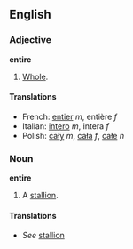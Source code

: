 ==English==
===Adjective===
'''entire'''

#[[Whole]].

====Translations====
*French: [[entier]] ''m'', entière ''f''
*Italian: [[intero]] ''m'', intera ''f''
*Polish: [[cały]] ''m'', [[cała]] ''f'', [[całe]] ''n''

===Noun===
'''entire'''

#A [[stallion]].

====Translations====
*''See'' [[stallion]]